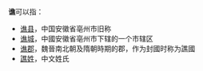 '''谯'''可以指：
*[[谯县|谯县]]，中国安徽省亳州市旧称
*[[谯城|谯城]]，中國安徽省亳州市下辖的一个市辖区
*[[谯郡|谯郡]]，魏晉南北朝及隋朝時期的郡，作为封國时称为譙國
*[[譙姓|譙姓]]，中文姓氏

{{disambig|Cat=一字消歧义}}